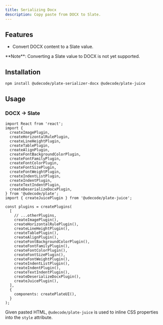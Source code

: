 ```yaml
---
title: Serializing Docx
description: Copy paste from DOCX to Slate.
---
```


<ComponentPreview name="playground-demo" id="deserializedocx" />

## Features

- Convert DOCX content to a Slate value.

<Callout className="my-4">
  **Note**: Converting a Slate value to DOCX is not yet supported.
</Callout>

## Installation

```bash
npm install @udecode/plate-serializer-docx @udecode/plate-juice
```

## Usage

### DOCX -> Slate

```tsx
import React from 'react';
import {
  createImagePlugin,
  createHorizontalRulePlugin,
  createLineHeightPlugin,
  createTablePlugin,
  createAlignPlugin,
  createFontBackgroundColorPlugin,
  createFontFamilyPlugin,
  createFontColorPlugin,
  createFontSizePlugin,
  createFontWeightPlugin,
  createIndentListPlugin,
  createIndentPlugin,
  createTextIndentPlugin,
  createDeserializeDocxPlugin,
} from '@udecode/plate';
import { createJuicePlugin } from '@udecode/plate-juice';

const plugins = createPlugins(
  [
    // ...otherPlugins,
    createImagePlugin(),
    createHorizontalRulePlugin(),
    createLineHeightPlugin(),
    createTablePlugin(),
    createAlignPlugin(),
    createFontBackgroundColorPlugin(),
    createFontFamilyPlugin(),
    createFontColorPlugin(),
    createFontSizePlugin(),
    createFontWeightPlugin(),
    createIndentListPlugin(),
    createIndentPlugin(),
    createTextIndentPlugin(),
    createDeserializeDocxPlugin(),
    createJuicePlugin(),
  ],
  {
    components: createPlateUI(),
  }
);
```

Given pasted HTML, `@udecode/plate-juice` is used to inline CSS properties into the `style` attribute.
